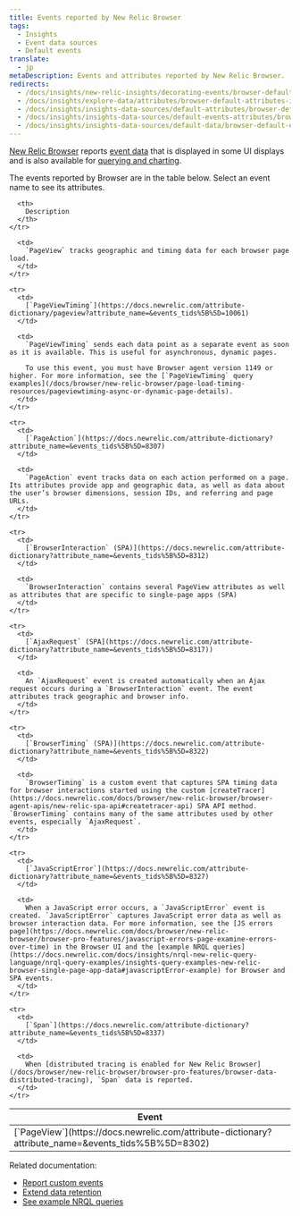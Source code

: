 ```yaml
---
title: Events reported by New Relic Browser
tags:
  - Insights
  - Event data sources
  - Default events
translate:
  - jp
metaDescription: Events and attributes reported by New Relic Browser.
redirects:
  - /docs/insights/new-relic-insights/decorating-events/browser-default-attributes-insights
  - /docs/insights/explore-data/attributes/browser-default-attributes-insights
  - /docs/insights/insights-data-sources/default-attributes/browser-default-attributes-insights
  - /docs/insights/insights-data-sources/default-events-attributes/browser-default-events-attributes-insights
  - /docs/insights/insights-data-sources/default-data/browser-default-events-attributes-insights
---
```


[New Relic Browser](/docs/browser/new-relic-browser/getting-started/introduction-new-relic-browser) reports [event data](https://docs.newrelic.com/docs/using-new-relic/data/understand-data/new-relic-data-types#event-data) that is displayed in some UI displays and is also available for [querying and charting](https://docs.newrelic.com/docs/using-new-relic/data/understand-data/query-new-relic-data).

The events reported by Browser are in the table below. Select an event name to see its attributes.

<table>
  <thead>
    <tr>
      <th style={{ width: "250px" }}>
        Event
      </th>

      <th>
        Description
      </th>
    </tr>
  </thead>

  <tbody>
    <tr>
      <td>
        [`PageView`](https://docs.newrelic.com/attribute-dictionary?attribute_name=&events_tids%5B%5D=8302)
      </td>

      <td>
        `PageView` tracks geographic and timing data for each browser page load.
      </td>
    </tr>

    <tr>
      <td>
        [`PageViewTiming`](https://docs.newrelic.com/attribute-dictionary/pageview?attribute_name=&events_tids%5B%5D=10061)
      </td>

      <td>
        `PageViewTiming` sends each data point as a separate event as soon as it is available. This is useful for asynchronous, dynamic pages.

        To use this event, you must have Browser agent version 1149 or higher. For more information, see the [`PageViewTiming` query examples](/docs/browser/new-relic-browser/page-load-timing-resources/pageviewtiming-async-or-dynamic-page-details).
      </td>
    </tr>

    <tr>
      <td>
        [`PageAction`](https://docs.newrelic.com/attribute-dictionary?attribute_name=&events_tids%5B%5D=8307)
      </td>

      <td>
        `PageAction` event tracks data on each action performed on a page. Its attributes provide app and geographic data, as well as data about the user’s browser dimensions, session IDs, and referring and page URLs.
      </td>
    </tr>

    <tr>
      <td>
        [`BrowserInteraction` (SPA)](https://docs.newrelic.com/attribute-dictionary?attribute_name=&events_tids%5B%5D=8312)
      </td>

      <td>
        `BrowserInteraction` contains several PageView attributes as well as attributes that are specific to single-page apps (SPA)
      </td>
    </tr>

    <tr>
      <td>
        [`AjaxRequest` (SPA](https://docs.newrelic.com/attribute-dictionary?attribute_name=&events_tids%5B%5D=8317))
      </td>

      <td>
        An `AjaxRequest` event is created automatically when an Ajax request occurs during a `BrowserInteraction` event. The event attributes track geographic and browser info.
      </td>
    </tr>

    <tr>
      <td>
        [`BrowserTiming` (SPA)](https://docs.newrelic.com/attribute-dictionary?attribute_name=&events_tids%5B%5D=8322)
      </td>

      <td>
        `BrowserTiming` is a custom event that captures SPA timing data for browser interactions started using the custom [createTracer](https://docs.newrelic.com/docs/browser/new-relic-browser/browser-agent-apis/new-relic-spa-api#createtracer-api) SPA API method. `BrowserTiming` contains many of the same attributes used by other events, especially `AjaxRequest`.
      </td>
    </tr>

    <tr>
      <td>
        [`JavaScriptError`](https://docs.newrelic.com/attribute-dictionary?attribute_name=&events_tids%5B%5D=8327)
      </td>

      <td>
        When a JavaScript error occurs, a `JavaScriptError` event is created. `JavaScriptError` captures JavaScript error data as well as browser interaction data. For more information, see the [JS errors page](https://docs.newrelic.com/docs/browser/new-relic-browser/browser-pro-features/javascript-errors-page-examine-errors-over-time) in the Browser UI and the [example NRQL queries](https://docs.newrelic.com/docs/insights/nrql-new-relic-query-language/nrql-query-examples/insights-query-examples-new-relic-browser-single-page-app-data#javascriptError-example) for Browser and SPA events.
      </td>
    </tr>

    <tr>
      <td>
        [`Span`](https://docs.newrelic.com/attribute-dictionary?attribute_name=&events_tids%5B%5D=8337)
      </td>

      <td>
        When [distributed tracing is enabled for New Relic Browser](/docs/browser/new-relic-browser/browser-pro-features/browser-data-distributed-tracing), `Span` data is reported.
      </td>
    </tr>
  </tbody>
</table>

Related documentation:

* [Report custom events](/docs/insights/insights-data-sources/custom-data/report-custom-event-data)
* [Extend data retention](/docs/insights/use-insights-ui/manage-account-data/extend-event-data-retention)
* [See example NRQL queries](/docs/query-data/nrql-new-relic-query-language/nrql-query-tutorials)
